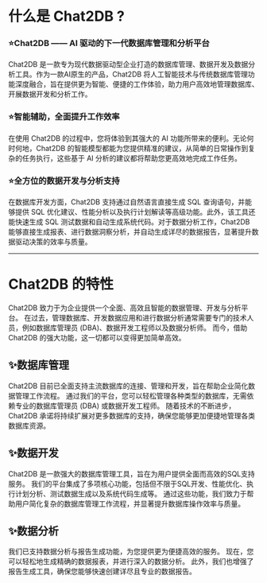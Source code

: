 # 什么是 Chat2DB ?

### ⭐️**Chat2DB —— AI 驱动的下一代数据库管理和分析平台**

Chat2DB 是一款专为现代数据驱动型企业打造的数据库管理、数据开发及数据分析工具。作为一款AI原生的产品，Chat2DB 将人工智能技术与传统数据库管理功能深度融合，旨在提供更为智能、便捷的工作体验，助力用户高效地管理数据库、开展数据开发和分析工作。

### ⭐️**智能辅助，全面提升工作效率**

在使用 Chat2DB 的过程中，您将体验到其强大的 AI 功能所带来的便利。无论何时何地，Chat2DB 的智能模型都能为您提供精准的建议，从简单的日常操作到复杂的任务执行，这些基于 AI 分析的建议都将帮助您更高效地完成工作任务。

### ⭐️**全方位的数据开发与分析支持**

在数据库开发方面，Chat2DB 支持通过自然语言直接生成 SQL 查询语句，并能够提供 SQL 优化建议、性能分析以及执行计划解读等高级功能。此外，该工具还能快速生成 SQL 测试数据和自动生成系统代码。对于数据分析工作，Chat2DB 能够直接生成报表、进行数据洞察分析，并自动生成详尽的数据报告，显著提升数据驱动决策的效率与质量。

---

# Chat2DB 的特性

Chat2DB 致力于为企业提供一个全面、高效且智能的数据管理、开发与分析平台。
在过去，管理数据库、开发数据应用和进行数据分析通常需要专门的技术人员，例如数据库管理员 (DBA)、数据开发工程师以及数据分析师。
而今，借助 Chat2DB 的强大功能，这一切都可以变得更加简单高效。

## ✨数据库管理

Chat2DB 目前已全面支持主流数据库的连接、管理和开发，旨在帮助企业简化数据管理工作流程。
通过我们的平台，您可以轻松管理各种类型的数据库，无需依赖专业的数据库管理员 (DBA) 或数据开发工程师。
随着技术的不断进步，Chat2DB 承诺将持续扩展对更多数据库的支持，确保您能够更加便捷地管理各类数据库资源。

## ✨数据开发

Chat2DB 是一款强大的数据库管理工具，旨在为用户提供全面而高效的SQL支持服务。
我们的平台集成了多项核心功能，包括但不限于SQL开发、性能优化、执行计划分析、测试数据生成以及系统代码生成等。
通过这些功能，我们致力于帮助用户简化复杂的数据库管理工作流程，并显著提升数据库操作效率与质量。

## ✨数据分析

我们已支持数据分析与报告生成功能，为您提供更为便捷高效的服务。
现在，您可以轻松地生成精确的数据报表，并进行深入的数据分析。
此外，我们也增强了报告生成工具，确保您能够快速创建详尽且专业的数据报告。